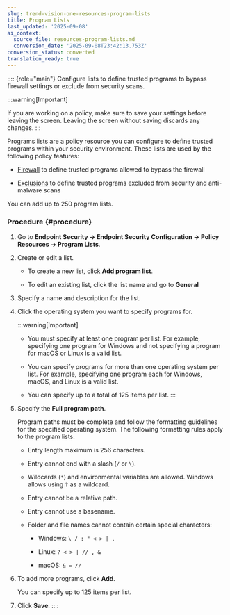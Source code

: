```yaml
---
slug: trend-vision-one-resources-program-lists
title: Program Lists
last_updated: '2025-09-08'
ai_context:
  source_file: resources-program-lists.md
  conversion_date: '2025-09-08T23:42:13.753Z'
conversion_status: converted
translation_ready: true
---
```


:::: {role="main"}
Configure lists to define trusted programs to bypass firewall settings or exclude from security scans.

:::warning[Important]

If you are working on a policy, make sure to save your settings before leaving the screen. Leaving the screen without saving discards any changes.
:::

Programs lists are a policy resource you can configure to define trusted programs within your security environment. These lists are used by the following policy features:

- [Firewall](policies-firewall.mdx) to define trusted programs allowed to bypass the firewall

- [Exclusions](policies-exclusions.mdx) to define trusted programs excluded from security and anti-malware scans

You can add up to 250 program lists.

### Procedure {#procedure}

1.  Go to **Endpoint Security → Endpoint Security Configuration → Policy Resources → Program Lists**.

2.  Create or edit a list.

    - To create a new list, click **Add program list**.

    - To edit an existing list, click the list name and go to **General**

3.  Specify a name and description for the list.

4.  Click the operating system you want to specify programs for.

    :::warning[Important]

    - You must specify at least one program per list. For example, specifying one program for Windows and not specifying a program for macOS or Linux is a valid list.

    - You can specify programs for more than one operating system per list. For example, specifying one program each for Windows, macOS, and Linux is a valid list.

    - You can specify up to a total of 125 items per list.
    :::

5.  Specify the **Full program path**.

    Program paths must be complete and follow the formatting guidelines for the specified operating system. The following formatting rules apply to the program lists:

    - Entry length maximum is 256 characters.

    - Entry cannot end with a slash (`/` or `\`).

    - Wildcards (`*`) and environmental variables are allowed. Windows allows using `?` as a wildcard.

    - Entry cannot be a relative path.

    - Entry cannot use a basename.

    - Folder and file names cannot contain certain special characters:

      - Windows: `\ / : " < > | ,`

      - Linux: `? < > | // , &`

      - macOS: `& = //`

6.  To add more programs, click **Add**.

    You can specify up to 125 items per list.

7.  Click **Save**.
::::
